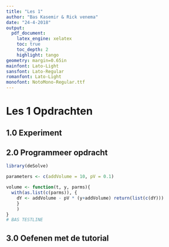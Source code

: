 ```yaml
---
title: "Les 1"
author: "Bas Kasemir & Rick venema"
date: "24-4-2018"
output:
  pdf_document:
    latex_engine: xelatex
    toc: true
    toc_depth: 2
    highlight: tango
geometry: margin=0.65in
mainfont: Lato-Light
sansfont: Lato-Regular
romanfont: Lato-Light
monofont: NotoMono-Regular.ttf
---
```


# Les 1 Opdrachten
## 1.0 Experiment


## 2.0 Programmeer opdracht
``` r
library(deSolve)

parameters <- c(addVolume = 10, pV = 0.1) 

volume <- function(t, y, parms){
  with(as.list(c(parms)), {
    dY <- addVolume - pV * (y+addVolume) return(list(c(dY)))
    }
    )
}
# BAS TESTLINE
```

## 3.0 Oefenen met de tutorial







